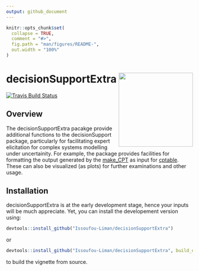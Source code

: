 ```yaml
---
output: github_document
---
```


<!-- README.md is generated from README.Rmd. Please edit that file -->

```r
knitr::opts_chunk$set(
  collapse = TRUE,
  comment = "#>",
  fig.path = "man/figures/README-",
  out.width = "100%"
)
```

# decisionSupportExtra <img src="man/figures/logo.png" align="right" width="200" />
[![Travis Build
Status](https://travis-ci.org/Issoufou-Liman/decisionSupportExtra.svg?branch=master)](https://travis-ci.org/Issoufou-Liman/decisionSupportExtra)
<!-- [![AppVeyor Build -->
<!-- Status](https://ci.appveyor.com/api/projects/status/github/Issoufou-Liman/decisionSupportExtra?branch=master&svg=true)](https://ci.appveyor.com/project/Issoufou-Liman/decisionSupportExtra) -->
<!-- [![Coverage -->
<!-- Status](https://img.shields.io/codecov/c/github/Issoufou-Liman/decisionSupportExtra/master.svg)](https://codecov.io/github/Issoufou-Liman/decisionSupportExtra?branch=master) -->
<!-- [![CRAN\_Status\_Badge](http://www.r-pkg.org/badges/version/decisionSupportExtra)](https://cran.r-project.org/package=decisionSupportExtra) -->

## Overview

The decisionSupportExtra pacakge provide additional functions to the
decisionSupport package, particularly for facilitating expert elicitation for
complex systems modelling under uncertainity. For example, the package  provides
facilities for formatting the output generated by the
[make_CPT](https://www.rdocumentation.org/packages/decisionSupport/versions/1.103.8/topics/make_CPT) as input for
[cptable](https://www.rdocumentation.org/packages/gRain/versions/1.3-0/topics/cptable). These can also be visualized (as plots) for
further examinations and other usage.

## Installation

decisionSupportExtra is at the early development stage, hence your
inputs will be much appreciate. Yet, you can install the developement version
using:

``` r
devtools::install_github("Issoufou-Liman/decisionSupportExtra") 
```
or

``` r
devtools::install_github("Issoufou-Liman/decisionSupportExtra", build_opts = c("--no-resave-data", "-no-manual"), force = TRUE)
```

to build the vignette from source.
